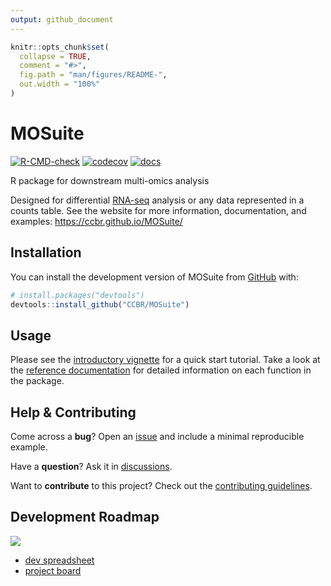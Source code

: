 ```yaml
---
output: github_document
---
```


<!-- README.md is generated from README.Rmd. Please edit that file -->

```r
knitr::opts_chunk$set(
  collapse = TRUE,
  comment = "#>",
  fig.path = "man/figures/README-",
  out.width = "100%"
)
```

# MOSuite

<!-- badges: start -->
[![R-CMD-check](https://github.com/CCBR/MOSuite/actions/workflows/R-CMD-check.yaml/badge.svg)](https://github.com/CCBR/MOSuite/actions/workflows/R-CMD-check.yaml)
[![codecov](https://codecov.io/gh/CCBR/MOSuite/graph/badge.svg?token=730OAPA4NU)](https://codecov.io/gh/CCBR/MOSuite)
[![docs](https://img.shields.io/badge/-docs-blue?logo=readthedocs)](https://ccbr.github.io/MOSuite/)
<!-- badges: end -->

R package for downstream multi-omics analysis

Designed for differential [RNA-seq](https://github.com/CCBR/RENEE) analysis
or any data represented in a counts table.
See the website for more information, documentation, and examples:
<https://ccbr.github.io/MOSuite/>

## Installation

You can install the development version of MOSuite from [GitHub](https://github.com/CCBR/MOSuite) with:

```r
# install.packages("devtools")
devtools::install_github("CCBR/MOSuite")
```

## Usage

Please see the [introductory vignette](https://ccbr.github.io/MOSuite/articles/intro.html)
for a quick start tutorial.
Take a look at the [reference documentation](https://ccbr.github.io/MOSuite/reference/index.html)
for detailed information on each function in the package.

<!--
## Example

TODO: This is a basic example which shows you how to solve a common problem:

```r
library(MOSuite)
## basic example code
```
-->

## Help & Contributing

Come across a **bug**? Open an [issue](https://github.com/CCBR/MOSuite/issues) and include a minimal reproducible example.

Have a **question**? Ask it in [discussions](https://github.com/CCBR/MOSuite/discussions).

Want to **contribute** to this project? Check out the [contributing guidelines](.github/CONTRIBUTING.md).

## Development Roadmap

![](./man/figures/development-plan.png)

- [dev spreadsheet](https://nih-my.sharepoint.com/:x:/g/personal/homanpj_nih_gov/ETvHXgnwxExEpcP57Jj9_EwBHBvZBqNuZ_c3eu51w-SlnA?e=PcXKU8)
- [project board](https://github.com/orgs/CCBR/projects/32)
